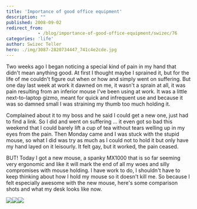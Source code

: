 ```yaml
---
title: 'Importance of good office equipment'
description: ""
published: 2008-09-02
redirect_from: 
            - /blog/importance-of-good-office-equipment/swizec/76
categories: 'life'
author: Swizec Teller
hero: ./img/3087-2820734447_741c4e2cde.jpg
---
```

Two weeks ago I began noticing a special kind of pain in my hand that didn't mean anything good. At first I thought maybe I sprained it, but for the life of me couldn't figure out when or how and simply went on suffering. But one day last week at work it dawned on me, it wasn't a sprain at all, it was pain resulting from an inferior mouse I've been using at work. It was a little next-to-laptop gizmo, meant for quick and infrequent use and because it was so damned small I was straining my thumb too much holding it.

Complained about it to my boss and he said I could get a new one, just had to find a link. So I did and went on suffering ... it even got so bad this weekend that I could barely lift a cup of tea without tears welling up in my eyes from the pain. Then Monday came and I was stuck with the stupid mouse, so what I did was try as much as I could not to hold it but only have my hand layed on it leisourly. It felt gay, but it worked, the pain ceased.

BUT! Today I got a new mouse, a spanky MX1000 that is so far seeming very ergonomic and like it will mark the end of all my woes and silly compromises with mouse holding. I have work to do, I shouldn't have to keep thinking about how I hold my mouse so it doesn't kill me. So because I felt especially awesome with the new mouse, here's some comparison shots and what my desk looks like now.

![ ](./img/3087-2820734447_741c4e2cde.jpg "MX1000 package")![ ](./img/3057-2820734441_3a1e8909c5.jpg "Old mouse in front, new in back")![ ](./img/3223-2820734437_1af161c722.jpg "New mousey")